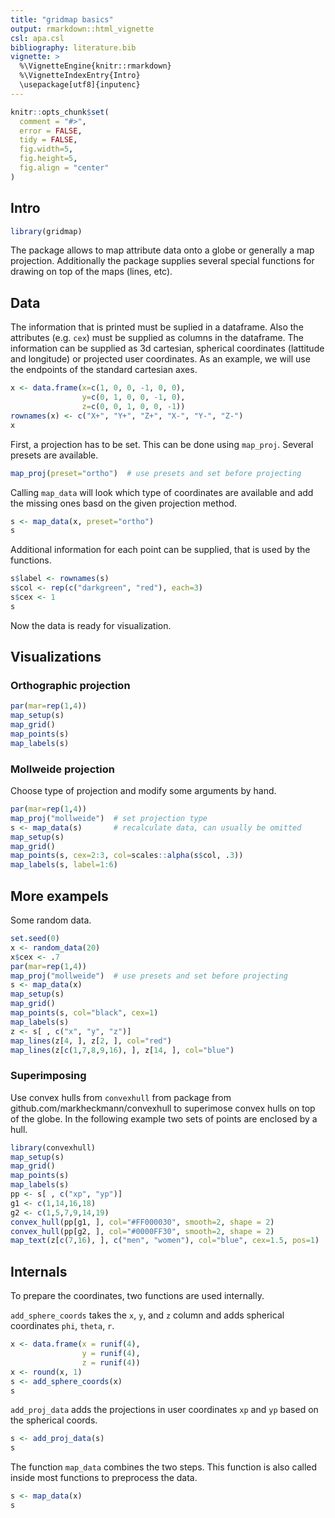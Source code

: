 ```yaml
---
title: "gridmap basics"
output: rmarkdown::html_vignette
csl: apa.csl
bibliography: literature.bib
vignette: >
  %\VignetteEngine{knitr::rmarkdown}
  %\VignetteIndexEntry{Intro}
  \usepackage[utf8]{inputenc}
---
```



```r
knitr::opts_chunk$set(
  comment = "#>",
  error = FALSE,
  tidy = FALSE,
  fig.width=5, 
  fig.height=5,
  fig.align = "center"
)
```

## Intro

```r
library(gridmap)
```

The package allows to map attribute data onto a globe or generally a map projection. Additionally the package supplies several special functions for drawing on top of the maps (lines, etc). 


## Data

The information that is printed must be suplied in a dataframe. Also the attributes (e.g. `cex`) must be supplied as columns in the dataframe. 
The information can be supplied as 3d cartesian, spherical coordinates (lattitude and longitude) or projected user coordinates. As an example, we will use the endpoints of the standard cartesian axes.

```r
x <- data.frame(x=c(1, 0, 0, -1, 0, 0),
                y=c(0, 1, 0, 0, -1, 0),
                z=c(0, 0, 1, 0, 0, -1))
rownames(x) <- c("X+", "Y+", "Z+", "X-", "Y-", "Z-")
x
```

First, a projection has to be set. This can be done using `map_proj`. Several presets are available.

```r
map_proj(preset="ortho")  # use presets and set before projecting
```

Calling `map_data` will look which type of coordinates are available and add the missing ones basd on the given projection method.

```r
s <- map_data(x, preset="ortho")
s
```

Additional information  for each point can be supplied, that is used by the functions.

```r
s$label <- rownames(s)
s$col <- rep(c("darkgreen", "red"), each=3)
s$cex <- 1
s
```

Now the data is ready for visualization.



## Visualizations

### Orthographic projection

```r
par(mar=rep(1,4))
map_setup(s)
map_grid()
map_points(s)
map_labels(s)
```


### Mollweide projection

Choose type of projection and modify some arguments by hand.

```r
par(mar=rep(1,4))
map_proj("mollweide")  # set projection type
s <- map_data(s)       # recalculate data, can usually be omitted
map_setup(s)
map_grid()
map_points(s, cex=2:3, col=scales::alpha(s$col, .3))
map_labels(s, label=1:6)
```


## More exampels

Some random data.

```r
set.seed(0)
x <- random_data(20)
x$cex <- .7
par(mar=rep(1,4))
map_proj("mollweide")  # use presets and set before projecting
s <- map_data(x)
map_setup(s)
map_grid()
map_points(s, col="black", cex=1)
map_labels(s)
z <- s[ , c("x", "y", "z")]
map_lines(z[4, ], z[2, ], col="red")
map_lines(z[c(1,7,8,9,16), ], z[14, ], col="blue")
```


### Superimposing

Use convex hulls from `convexhull` from package from github.com/markheckmann/convexhull to superimose convex hulls on top of the globe. In the following example two sets of points are enclosed by a hull.

```r
library(convexhull)
map_setup(s)
map_grid()
map_points(s)
map_labels(s)
pp <- s[ , c("xp", "yp")]
g1 <- c(1,14,16,18)
g2 <- c(1,5,7,9,14,19) 
convex_hull(pp[g1, ], col="#FF000030", smooth=2, shape = 2)
convex_hull(pp[g2, ], col="#0000FF30", smooth=2, shape = 2)
map_text(z[c(7,16), ], c("men", "women"), col="blue", cex=1.5, pos=1)
```


## Internals

To prepare the coordinates, two functions are used internally.

`add_sphere_coords` takes the `x`, `y`, and `z` column and adds spherical coordinates `phi`, `theta`, `r`. 

```r
x <- data.frame(x = runif(4),
                y = runif(4),
                z = runif(4))
x <- round(x, 1)
s <- add_sphere_coords(x)
s
```

`add_proj_data` adds the projections in user coordinates `xp` and `yp` based on the spherical coords. 

```r
s <- add_proj_data(s)
s
```

The function `map_data` combines the two steps. This function is also called inside most functions to preprocess the data.

```r
s <- map_data(x)
s
```








